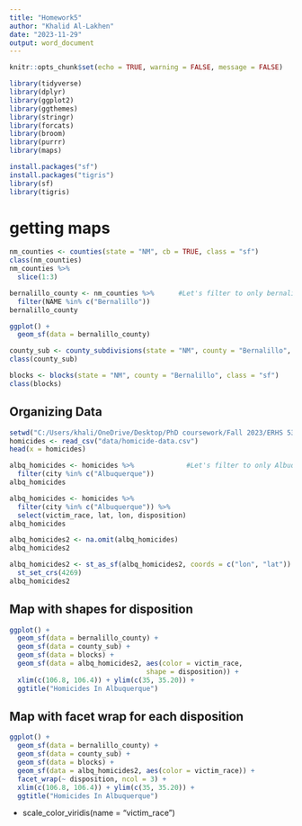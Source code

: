 ```yaml
---
title: "Homework5"
author: "Khalid Al-Lakhen"
date: "2023-11-29"
output: word_document
---
```


```r
knitr::opts_chunk$set(echo = TRUE, warning = FALSE, message = FALSE)
```

```r
library(tidyverse)
library(dplyr)
library(ggplot2)
library(ggthemes)
library(stringr)
library(forcats)
library(broom)
library(purrr)
library(maps)
```

```r
install.packages("sf")
install.packages("tigris")
library(sf)
library(tigris)
```

# getting maps 

```r
nm_counties <- counties(state = "NM", cb = TRUE, class = "sf")
class(nm_counties)
nm_counties %>% 
  slice(1:3)
```

```r
bernalillo_county <- nm_counties %>%      #Let's filter to only bernalillo county
  filter(NAME %in% c("Bernalillo"))
bernalillo_county


```


```r
ggplot() + 
  geom_sf(data = bernalillo_county)
```

```r
county_sub <- county_subdivisions(state = "NM", county = "Bernalillo", cb = TRUE, class = "sf") 
class(county_sub)
```

```r
blocks <- blocks(state = "NM", county = "Bernalillo", class = "sf") 
class(blocks)
```


## Organizing Data

```r
setwd("C:/Users/khali/OneDrive/Desktop/PhD coursework/Fall 2023/ERHS 535/Homework5")
homicides <- read_csv("data/homicide-data.csv")
head(x = homicides) 

albq_homicides <- homicides %>%             #Let's filter to only Albuquerque as the city
  filter(city %in% c("Albuquerque"))
albq_homicides
```


```r
albq_homicides <- homicides %>% 
  filter(city %in% c("Albuquerque")) %>%
  select(victim_race, lat, lon, disposition)
albq_homicides

albq_homicides2 <- na.omit(albq_homicides)
albq_homicides2
```


```r
albq_homicides2 <- st_as_sf(albq_homicides2, coords = c("lon", "lat")) %>% 
  st_set_crs(4269)
albq_homicides2 
```

## Map with shapes for disposition 
```r
ggplot() +
  geom_sf(data = bernalillo_county) +
  geom_sf(data = county_sub) +
  geom_sf(data = blocks) + 
  geom_sf(data = albq_homicides2, aes(color = victim_race,
                                  shape = disposition)) +
  xlim(c(106.8, 106.4)) + ylim(c(35, 35.20)) +
  ggtitle("Homicides In Albuquerque")
```



## Map with facet wrap for each disposition 
```r
ggplot() +
  geom_sf(data = bernalillo_county) +
  geom_sf(data = county_sub) +
  geom_sf(data = blocks) + 
  geom_sf(data = albq_homicides2, aes(color = victim_race)) +
  facet_wrap(~ disposition, ncol = 3) +
  xlim(c(106.8, 106.4)) + ylim(c(35, 35.20)) +
  ggtitle("Homicides In Albuquerque")
```



+ 
  scale_color_viridis(name = "victim_race") 

